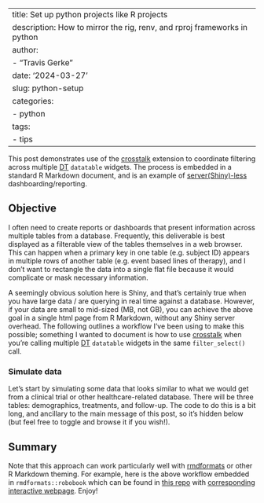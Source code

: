 <style type="text/css">
details:hover { cursor: pointer }
</style>

---
title: Set up python projects like R projects
description: How to mirror the rig, renv, and rproj frameworks in python
author: 
  - "Travis Gerke"
date: '2024-03-27'
slug: python-setup
categories:
  - python
tags:
  - tips
---

[crosstalk]: https://rstudio.github.io/crosstalk/
[DT]: https://rstudio.github.io/DT/
[rmdformats]: https://github.com/juba/rmdformats

This post demonstrates use of the [[crosstalk]]{.pkg} extension to coordinate filtering across multiple [[DT]]{.pkg} `datatable` widgets. The process is embedded in a standard R Markdown document, and is an example of [server(Shiny)-less](https://www.brodrigues.co/blog/2021-03-02-no_shiny_dashboard/) dashboarding/reporting.

## Objective

I often need to create reports or dashboards that present information across multiple tables from a database. Frequently, this deliverable is best displayed as a filterable view of the tables themselves in a web browser. This can happen when a primary key in one table (e.g. subject ID) appears in multiple rows of another table (e.g. event based lines of therapy), and I don't want to rectangle the data into a single flat file because it would complicate or mask necessary information.

A seemingly obvious solution here is Shiny, and that's certainly true when you have large data / are querying in real time against a database. However, if your data are small to mid-sized (MB, not GB), you can achieve the above goal in a single html page from R Markdown, without any Shiny server overhead. The following outlines a workflow I've been using to make this possible; something I wanted to document is how to use [[crosstalk]]{.pkg} when you're calling multiple [[DT]]{.pkg} `datatable` widgets in the same `filter_select()` call.

### Simulate data

Let's start by simulating some data that looks similar to what we would get from a clinical trial or other healthcare-related database. There will be three tables: demographics, treatments, and follow-up. The code to do this is a bit long, and ancillary to the main message of this post, so it's hidden below (but feel free to toggle and browse it if you wish!). 


## Summary

Note that this approach can work particularly well with [[rmdformats]]{.pkg} or other R Markdown theming. For example, here is the above workflow embedded in `rmdformats::robobook` which can be found in [this repo](https://github.com/tgerke/crosstalk-with-dt) with [corresponding interactive webpage](https://tgerke.github.io/crosstalk-with-dt/). Enjoy!
